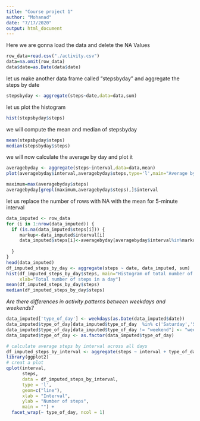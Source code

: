 ---
title: "Course project 1"
author: "Mohanad"
date: "7/17/2020"
output: html_document
---
Here we are gonna load the data and delete the NA Values

```{r}
row_data=read.csv("./activity.csv")
data=na.omit(row_data)
data$date=as.Date(data$date)
```
let us make another data frame called "stepsbyday" and aggregate the steps by date
```{r}
stepsbyday <- aggregate(steps~date,data=data,sum)
```
let us plot the histogram 
```{r}
hist(stepsbyday$steps)
```
we will compute the mean and median of stepsbyday
```{r}
mean(stepsbyday$steps)
median(stepsbyday$steps)
``` 
we will now calculate the average by day and plot it
```{r}
averagebyday <- aggregate(steps~interval,data=data,mean)
plot(averagebyday$interval,averagebyday$steps,type='l',main="Average by day",xlab="Interval",ylab="Average of steps")
```

```{r} 
maximum=max(averagebyday$steps)
averagebyday[grepl(maximum,averagebyday$steps),]$interval
```
let us replace the number of rows with NA with the mean for 5-minute interval
```{r}
data_imputed <- row_data
for (i in 1:nrow(data_imputed)) {
  if (is.na(data_imputed$steps[i])) {
     markup<-data_imputed$interval[i]
     data_imputed$steps[i]<-averagebyday[averagebyday$interval%in%markup,]$steps
     
  }
}
head(data_imputed)
df_imputed_steps_by_day <- aggregate(steps ~ date, data_imputed, sum)
hist(df_imputed_steps_by_day$steps, main="Histogram of total number of steps per day (imputed)", 
     xlab="Total number of steps in a day")
mean(df_imputed_steps_by_day$steps)
median(df_imputed_steps_by_day$steps)
```
*Are there differences in activity patterns between weekdays and weekends?*
```{r}
data_imputed['type_of_day'] <- weekdays(as.Date(data_imputed$date))
data_imputed$type_of_day[data_imputed$type_of_day  %in% c('Saturday','Sunday') ] <- "weekend"
data_imputed$type_of_day[data_imputed$type_of_day != "weekend"] <- "weekday"
data_imputed$type_of_day <- as.factor(data_imputed$type_of_day)

# calculate average steps by interval across all days
df_imputed_steps_by_interval <- aggregate(steps ~ interval + type_of_day, data_imputed, mean)
library(ggplot2)
# creat a plot
qplot(interval, 
      steps, 
      data = df_imputed_steps_by_interval, 
      type = 'l', 
      geom=c("line"),
      xlab = "Interval", 
      ylab = "Number of steps", 
      main = "") +
  facet_wrap(~ type_of_day, ncol = 1)
```

